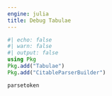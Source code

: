 ```yaml
---
engine: julia
title: Debug Tabulae
---
```


```julia
#| echo: false
#| warn: false
#| output: false
using Pkg
Pkg.add("Tabulae")
Pkg.add("CitableParserBuilder")
```


```julia
parsetoken
```